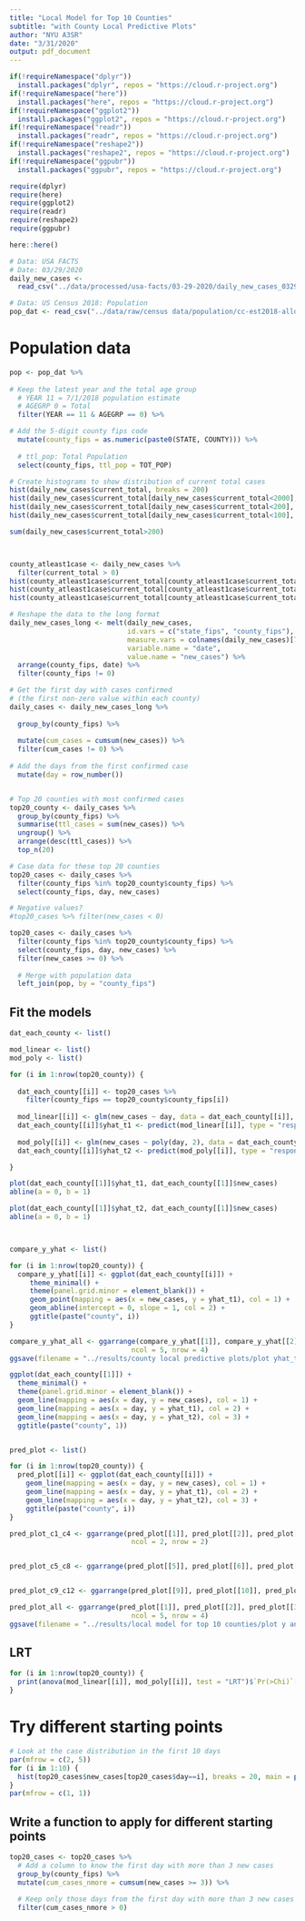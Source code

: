 ```yaml
---
title: "Local Model for Top 10 Counties"
subtitle: "with County Local Predictive Plots"
author: "NYU A3SR"
date: "3/31/2020"
output: pdf_document
---
```


```r
if(!requireNamespace("dplyr"))
  install.packages("dplyr", repos = "https://cloud.r-project.org")
if(!requireNamespace("here"))
  install.packages("here", repos = "https://cloud.r-project.org")
if(!requireNamespace("ggplot2"))
  install.packages("ggplot2", repos = "https://cloud.r-project.org")
if(!requireNamespace("readr"))
  install.packages("readr", repos = "https://cloud.r-project.org")
if(!requireNamespace("reshape2"))
  install.packages("reshape2", repos = "https://cloud.r-project.org")
if(!requireNamespace("ggpubr"))
  install.packages("ggpubr", repos = "https://cloud.r-project.org")

require(dplyr)
require(here)
require(ggplot2)
require(readr)
require(reshape2)
require(ggpubr)
```

```r
here::here()

# Data: USA FACTS
# Date: 03/29/2020
daily_new_cases <- 
  read_csv("../data/processed/usa-facts/03-29-2020/daily_new_cases_03292020.csv")

# Data: US Census 2018: Population
pop_dat <- read_csv("../data/raw/census data/population/cc-est2018-alldata.csv")
```



# Population data

```r
pop <- pop_dat %>%
  
# Keep the latest year and the total age group
  # YEAR 11 = 7/1/2018 population estimate
  # AGEGRP 0 = Total
  filter(YEAR == 11 & AGEGRP == 0) %>%

# Add the 5-digit county fips code
  mutate(county_fips = as.numeric(paste0(STATE, COUNTY))) %>%
  
  # ttl_pop: Total Population
  select(county_fips, ttl_pop = TOT_POP)
```





```r
# Create histograms to show distribution of current total cases 
hist(daily_new_cases$current_total, breaks = 200)
hist(daily_new_cases$current_total[daily_new_cases$current_total<2000], breaks = 200)
hist(daily_new_cases$current_total[daily_new_cases$current_total<200], breaks = 20)
hist(daily_new_cases$current_total[daily_new_cases$current_total<100], breaks = 40)

sum(daily_new_cases$current_total>200)



county_atleast1case <- daily_new_cases %>%
  filter(current_total > 0)
hist(county_atleast1case$current_total[county_atleast1case$current_total<2000], breaks = 40)
hist(county_atleast1case$current_total[county_atleast1case$current_total<500], breaks = 40)
hist(county_atleast1case$current_total[county_atleast1case$current_total<200], breaks = 40)
```




```r
# Reshape the data to the long format
daily_new_cases_long <- melt(daily_new_cases, 
                             id.vars = c("state_fips", "county_fips"),
                             measure.vars = colnames(daily_new_cases)[7:ncol(daily_new_cases)],
                             variable.name = "date",
                             value.name = "new_cases") %>%
  arrange(county_fips, date) %>%
  filter(county_fips != 0)

# Get the first day with cases confirmed
# (the first non-zero value within each county)
daily_cases <- daily_new_cases_long %>%
  
  group_by(county_fips) %>%
  
  mutate(cum_cases = cumsum(new_cases)) %>%
  filter(cum_cases != 0) %>%
  
# Add the days from the first confirmed case
  mutate(day = row_number())


# Top 20 counties with most confirmed cases
top20_county <- daily_cases %>%
  group_by(county_fips) %>%
  summarise(ttl_cases = sum(new_cases)) %>%
  ungroup() %>%
  arrange(desc(ttl_cases)) %>%
  top_n(20)

# Case data for these top 20 counties
top20_cases <- daily_cases %>%
  filter(county_fips %in% top20_county$county_fips) %>%
  select(county_fips, day, new_cases)

# Negative values?
#top20_cases %>% filter(new_cases < 0)

top20_cases <- daily_cases %>%
  filter(county_fips %in% top20_county$county_fips) %>%
  select(county_fips, day, new_cases) %>%
  filter(new_cases >= 0) %>%
  
  # Merge with population data
  left_join(pop, by = "county_fips")
```

## Fit the models

```r
dat_each_county <- list()
```

```r
mod_linear <- list()
mod_poly <- list()

for (i in 1:nrow(top20_county)) {
  
  dat_each_county[[i]] <- top20_cases %>%
    filter(county_fips == top20_county$county_fips[i])
  
  mod_linear[[i]] <- glm(new_cases ~ day, data = dat_each_county[[i]], family = poisson(link = "log"), offset = ttl_pop)
  dat_each_county[[i]]$yhat_t1 <- predict(mod_linear[[i]], type = "response")
  
  mod_poly[[i]] <- glm(new_cases ~ poly(day, 2), data = dat_each_county[[i]], family = poisson(link = "log"), offset = ttl_pop)
  dat_each_county[[i]]$yhat_t2 <- predict(mod_poly[[i]], type = "response")

}
```

```r
plot(dat_each_county[[1]]$yhat_t1, dat_each_county[[1]]$new_cases)
abline(a = 0, b = 1)

plot(dat_each_county[[1]]$yhat_t2, dat_each_county[[1]]$new_cases)
abline(a = 0, b = 1)



compare_y_yhat <- list()

for (i in 1:nrow(top20_county)) {
  compare_y_yhat[[i]] <- ggplot(dat_each_county[[i]]) +
     theme_minimal() + 
     theme(panel.grid.minor = element_blank()) +
     geom_point(mapping = aes(x = new_cases, y = yhat_t1), col = 1) +
     geom_abline(intercept = 0, slope = 1, col = 2) +
     ggtitle(paste("county", i))
}

compare_y_yhat_all <- ggarrange(compare_y_yhat[[1]], compare_y_yhat[[2]], compare_y_yhat[[3]], compare_y_yhat[[4]], compare_y_yhat[[5]], compare_y_yhat[[6]], compare_y_yhat[[7]], compare_y_yhat[[8]], compare_y_yhat[[9]], compare_y_yhat[[10]], compare_y_yhat[[11]], compare_y_yhat[[12]], compare_y_yhat[[13]], compare_y_yhat[[14]], compare_y_yhat[[15]], compare_y_yhat[[16]], compare_y_yhat[[17]], compare_y_yhat[[18]], compare_y_yhat[[19]], compare_y_yhat[[20]],
                              ncol = 5, nrow = 4)
ggsave(filename = "../results/county local predictive plots/plot yhat_t1 on y.png", plot = compare_y_yhat_all, width = 18, height = 10)
```

```r
ggplot(dat_each_county[[1]]) +
  theme_minimal() +
  theme(panel.grid.minor = element_blank()) +
  geom_line(mapping = aes(x = day, y = new_cases), col = 1) +
  geom_line(mapping = aes(x = day, y = yhat_t1), col = 2) +
  geom_line(mapping = aes(x = day, y = yhat_t2), col = 3) +
  ggtitle(paste("county", 1))


pred_plot <- list()

for (i in 1:nrow(top20_county)) {
  pred_plot[[i]] <- ggplot(dat_each_county[[i]]) +
    geom_line(mapping = aes(x = day, y = new_cases), col = 1) +
    geom_line(mapping = aes(x = day, y = yhat_t1), col = 2) +
    geom_line(mapping = aes(x = day, y = yhat_t2), col = 3) +
    ggtitle(paste("county", i))
}

pred_plot_c1_c4 <- ggarrange(pred_plot[[1]], pred_plot[[2]], pred_plot[[3]], pred_plot[[4]],
                              ncol = 2, nrow = 2)


pred_plot_c5_c8 <- ggarrange(pred_plot[[5]], pred_plot[[6]], pred_plot[[7]], pred_plot[[8]], ncol = 2, nrow = 2)


pred_plot_c9_c12 <- ggarrange(pred_plot[[9]], pred_plot[[10]], pred_plot[[11]], pred_plot[[12]], ncol = 2, nrow = 2)

pred_plot_all <- ggarrange(pred_plot[[1]], pred_plot[[2]], pred_plot[[3]], pred_plot[[4]], pred_plot[[5]], pred_plot[[6]], pred_plot[[7]], pred_plot[[8]], pred_plot[[9]], pred_plot[[10]], pred_plot[[11]], pred_plot[[12]], pred_plot[[13]], pred_plot[[14]], pred_plot[[15]], pred_plot[[16]], pred_plot[[17]], pred_plot[[18]], pred_plot[[19]], pred_plot[[20]],
                              ncol = 5, nrow = 4)
ggsave(filename = "../results/local model for top 10 counties/plot y and yhat on day.png", plot = pred_plot_all, width = 18, height = 10)
```

## LRT

```r
for (i in 1:nrow(top20_county)) {
  print(anova(mod_linear[[i]], mod_poly[[i]], test = "LRT")$`Pr(>Chi)`[2])
}
```







# Try different starting points

```r
# Look at the case distribution in the first 10 days
par(mfrow = c(2, 5))
for (i in 1:10) {
  hist(top20_cases$new_cases[top20_cases$day==i], breaks = 20, main = paste("day", i))
}
par(mfrow = c(1, 1))
```

## Write a function to apply for different starting points

```r
top20_cases <- top20_cases %>%
  # Add a column to know the first day with more than 3 new cases
  group_by(county_fips) %>%
  mutate(cum_cases_nmore = cumsum(new_cases >= 3)) %>%
  
  # Keep only those days from the first day with more than 3 new cases
  filter(cum_cases_nmore > 0)
```


